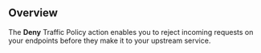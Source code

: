 

## Overview

The **Deny** Traffic Policy action enables you to reject incoming requests on
your endpoints before they make it to your upstream service.
